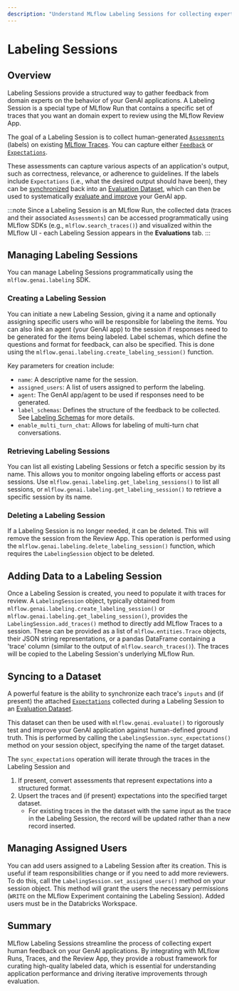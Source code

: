 ```yaml
---
description: "Understand MLflow Labeling Sessions for collecting expert feedback on GenAI app traces and curating evaluation datasets."
---
```


# Labeling Sessions

## Overview

Labeling Sessions provide a structured way to gather feedback from domain experts on the behavior of your GenAI applications. A Labeling Session is a special type of MLflow Run that contains a specific set of traces that you want an domain expert to review using the MLflow Review App.

The goal of a Labeling Session is to collect human-generated [`Assessments`](/genai/tracing/data-model#assessments) (labels) on existing [MLflow Traces](/genai/tracing/index). You can capture either [`Feedback`](/genai/tracing/data-model#feedbacks) or [`Expectations`](/genai/tracing/data-model#expectation).

These assessments can capture various aspects of an application's output, such as correctness, relevance, or adherence to guidelines. If the labels include `Expectations` (i.e., what the desired output should have been), they can be [synchronized](/genai/eval-monitor/build-eval-dataset) back into an [Evaluation Dataset](/genai/eval-monitor/build-eval-dataset#creating-a-dataset-from-domain-expert-feedback), which can then be used to systematically [evaluate and improve](/genai/eval-monitor/evaluate-app) your GenAI app.

:::note
Since a Labeling Session is an MLflow Run, the collected data (traces and their associated `Assessments`) can be accessed programmatically using MLflow SDKs (e.g., `mlflow.search_traces()`) and visualized within the MLflow UI - each Labeling Session appears in the **Evaluations** tab.
:::

## Managing Labeling Sessions

You can manage Labeling Sessions programmatically using the `mlflow.genai.labeling` SDK.

<!-- TODO: add code snippet -->

### Creating a Labeling Session

You can initiate a new Labeling Session, giving it a name and optionally assigning specific users who will be responsible for labeling the items. You can also link an agent (your GenAI app) to the session if responses need to be generated for the items being labeled. Label schemas, which define the questions and format for feedback, can also be specified. This is done using the `mlflow.genai.labeling.create_labeling_session()` function.

Key parameters for creation include:

- `name`: A descriptive name for the session.
- `assigned_users`: A list of users assigned to perform the labeling.
- `agent`: The GenAI app/agent to be used if responses need to be generated.
- `label_schemas`: Defines the structure of the feedback to be collected. See [Labeling Schemas](/genai/human-feedback/concepts/labeling-schemas) for more details.
- `enable_multi_turn_chat`: Allows for labeling of multi-turn chat conversations.

### Retrieving Labeling Sessions

You can list all existing Labeling Sessions or fetch a specific session by its name. This allows you to monitor ongoing labeling efforts or access past sessions. Use `mlflow.genai.labeling.get_labeling_sessions()` to list all sessions, or `mlflow.genai.labeling.get_labeling_session()` to retrieve a specific session by its name.

### Deleting a Labeling Session

If a Labeling Session is no longer needed, it can be deleted. This will remove the session from the Review App. This operation is performed using the `mlflow.genai.labeling.delete_labeling_session()` function, which requires the `LabelingSession` object to be deleted.

## Adding Data to a Labeling Session

Once a Labeling Session is created, you need to populate it with traces for review. A `LabelingSession` object, typically obtained from `mlflow.genai.labeling.create_labeling_session()` or `mlflow.genai.labeling.get_labeling_session()`, provides the `LabelingSession.add_traces()` method to directly add MLflow Traces to a session. These can be provided as a list of `mlflow.entities.Trace` objects, their JSON string representations, or a pandas DataFrame containing a 'trace' column (similar to the output of `mlflow.search_traces()`). The traces will be copied to the Labeling Session's underlying MLflow Run.

## Syncing to a Dataset

A powerful feature is the ability to synchronize each trace's `inputs` and (if present) the attached [`Expectations`](/genai/tracing/data-model#expectation) collected during a Labeling Session to an [Evaluation Dataset](/genai/eval-monitor/build-eval-dataset#creating-a-dataset-from-domain-expert-feedback).

This dataset can then be used with `mlflow.genai.evaluate()` to rigorously test and improve your GenAI application against human-defined ground truth. This is performed by calling the `LabelingSession.sync_expectations()` method on your session object, specifying the name of the target dataset.

The `sync_expectations` operation will iterate through the traces in the Labeling Session and

1.  If present, convert assessments that represent expectations into a structured format.
2.  Upsert the traces and (if present) expectations into the specified target dataset.
    - For existing traces in the the dataset with the same input as the trace in the Labeling Session, the record will be updated rather than a new record inserted.

## Managing Assigned Users

You can add users assigned to a Labeling Session after its creation. This is useful if team responsibilities change or if you need to add more reviewers. To do this, call the `LabelingSession.set_assigned_users()` method on your session object. This method will grant the users the necessary permissions (`WRITE` on the MLflow Experiment containing the Labeling Session). Added users must be in the Databricks Workspace.

## Summary

MLflow Labeling Sessions streamline the process of collecting expert human feedback on your GenAI applications. By integrating with MLflow Runs, Traces, and the Review App, they provide a robust framework for curating high-quality labeled data, which is essential for understanding application performance and driving iterative improvements through evaluation.
